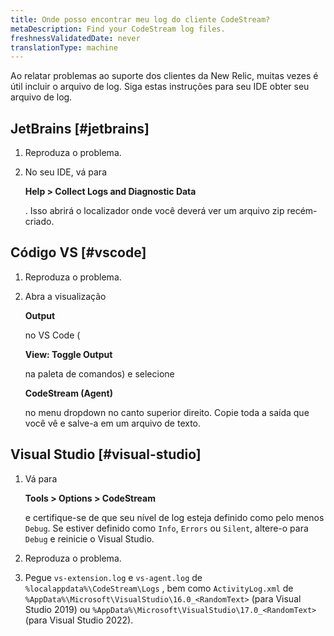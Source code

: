 ```yaml
---
title: Onde posso encontrar meu log do cliente CodeStream?
metaDescription: Find your CodeStream log files.
freshnessValidatedDate: never
translationType: machine
---
```


Ao relatar problemas ao suporte dos clientes da New Relic, muitas vezes é útil incluir o arquivo de log. Siga estas instruções para seu IDE obter seu arquivo de log.

## JetBrains [#jetbrains]

1. Reproduza o problema.

2. No seu IDE, vá para

   <DoNotTranslate>**Help > Collect Logs and Diagnostic Data**</DoNotTranslate>

   . Isso abrirá o localizador onde você deverá ver um arquivo zip recém-criado.

## Código VS [#vscode]

1. Reproduza o problema.

2. Abra a visualização

   <DoNotTranslate>**Output**</DoNotTranslate>

   no VS Code (

   <DoNotTranslate>**View: Toggle Output**</DoNotTranslate>

   na paleta de comandos) e selecione

   <DoNotTranslate>**CodeStream (Agent)**</DoNotTranslate>

   no menu dropdown no canto superior direito. Copie toda a saída que você vê e salve-a em um arquivo de texto.

## Visual Studio [#visual-studio]

1. Vá para

   <DoNotTranslate>**Tools > Options > CodeStream**</DoNotTranslate>

   e certifique-se de que seu nível de log esteja definido como pelo menos `Debug`. Se estiver definido como `Info`, `Errors` ou `Silent`, altere-o para `Debug` e reinicie o Visual Studio.

2. Reproduza o problema.

3. Pegue `vs-extension.log` e `vs-agent.log` de `%localappdata%\CodeStream\Logs` , bem como `ActivityLog.xml` de `%AppData%\Microsoft\VisualStudio\16.0_<RandomText>` (para Visual Studio 2019) ou `%AppData%\Microsoft\VisualStudio\17.0_<RandomText>` (para Visual Studio 2022).